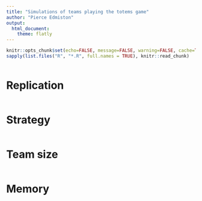 ```yaml
---
title: "Simulations of teams playing the totems game"
author: "Pierce Edmiston"
output:
  html_document:
    theme: flatly
---
```


```r
knitr::opts_chunk$set(echo=FALSE, message=FALSE, warning=FALSE, cache=TRUE)
sapply(list.files("R", "*.R", full.names = TRUE), knitr::read_chunk)
```

```r
```

# Replication

```r
```

# Strategy

```r
```

# Team size

```r
```

# Memory

```r
```
